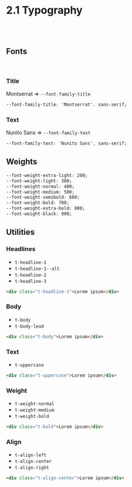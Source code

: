 
<Meta title="2 Styling principles / 2.1 Typography" />

# 2.1 Typography

<br />
<br />

## Fonts

<br />

### Title

Montserrat => `--font-family-title`

```css
--font-family-title: 'Montserrat', sans-serif;
```

### Text

Nunito Sans => `--font-family-text`

```css
--font-family-text: 'Nunito Sans', sans-serif;
```

## Weights

```css
--font-weight-extra-light: 200;
--font-weight-light: 300;
--font-weight-normal: 400;
--font-weight-medium: 500;
--font-weight-semibold: 600;
--font-weight-bold: 700;
--font-weight-extra-bold: 800;
--font-weight-black: 900;
```

## Utilities

### Headlines

- `t-headline-1`
- `t-headline-1--alt`
- `t-headline-2`
- `t-headline-3`

```html
<div class="t-headline-1">Lorem ipsum</div>
```

### Body

- `t-body`
- `t-body-lead`

```html
<div class="t-body">Lorem ipsum</div>
```

### Text

- `t-uppercase`

```html
<div class="t-uppercase">Lorem ipsum</div>
```

### Weight

- `t-weight-normal`
- `t-weight-medium`
- `t-weight-bold`

```html
<div class="t-bold">Lorem ipsum</div>
```

### Align

- `t-align-left`
- `t-align-center`
- `t-align-right`

```html
<div class="t-align-center">Lorem ipsum</div>
```

